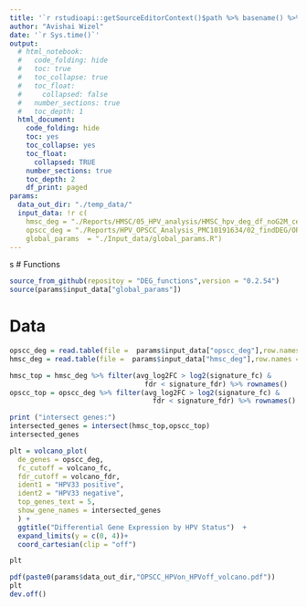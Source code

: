 ```yaml
---
title: '`r rstudioapi::getSourceEditorContext()$path %>% basename() %>% gsub(pattern = "\\.Rmd",replacement = "")`' 
author: "Avishai Wizel"
date: '`r Sys.time()`'
output:
  # html_notebook: 
  #   code_folding: hide
  #   toc: true
  #   toc_collapse: true
  #   toc_float:
  #     collapsed: false
  #   number_sections: true
  #   toc_depth: 1
  html_document: 
    code_folding: hide
    toc: yes
    toc_collapse: yes
    toc_float: 
      collapsed: TRUE
    number_sections: true
    toc_depth: 2
    df_print: paged
params: 
  data_out_dir: "./temp_data/" 
  input_data: !r c(
    hmsc_deg = "./Reports/HMSC/05_HPV_analysis/HMSC_hpv_deg_df_noG2M_cells.csv",
    opscc_deg = "./Reports/HPV_OPSCC_Analysis_PMC10191634/02_findDEG/OPSCC_HPV_DEG.csv",
    global_params  = "./Input_data/global_params.R")
---
```



s
# Functions

```r
source_from_github(repositoy = "DEG_functions",version = "0.2.54")
source(params$input_data["global_params"])
```

# Data

```r
opscc_deg = read.table(file =  params$input_data["opscc_deg"],row.names = 1,sep = ",",header = T)
hmsc_deg = read.table(file =  params$input_data["hmsc_deg"],row.names = 1,sep = ",",header = T)

hmsc_top = hmsc_deg %>% filter(avg_log2FC > log2(signature_fc) &
                                 fdr < signature_fdr) %>% rownames()
opscc_top = opscc_deg %>% filter(avg_log2FC > log2(signature_fc) &
                                   fdr < signature_fdr) %>% rownames()

print ("intersect genes:")
intersected_genes = intersect(hmsc_top,opscc_top)
intersected_genes

```




```r
plt = volcano_plot(
  de_genes = opscc_deg,
  fc_cutoff = volcano_fc,
  fdr_cutoff = volcano_fdr,
  ident1 = "HPV33 positive",
  ident2 = "HPV33 negative",
  top_genes_text = 5,
  show_gene_names = intersected_genes
  ) +
  ggtitle("Differential Gene Expression by HPV Status")  + 
  expand_limits(y = c(0, 4))+
  coord_cartesian(clip = "off")

plt
```
```r
pdf(paste0(params$data_out_dir,"OPSCC_HPVon_HPVoff_volcano.pdf"))
plt
dev.off()
```



